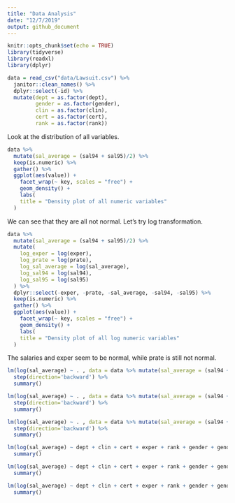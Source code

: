 ```yaml
---
title: "Data Analysis"
date: "12/7/2019"
output: github_document
---
```


```r
knitr::opts_chunk$set(echo = TRUE)
library(tidyverse)
library(readxl)
library(dplyr)
```

```r
data = read_csv("data/Lawsuit.csv") %>% 
  janitor::clean_names() %>% 
  dplyr::select(-id) %>% 
  mutate(dept = as.factor(dept),
         gender = as.factor(gender),
         clin = as.factor(clin),
         cert = as.factor(cert),
         rank = as.factor(rank))
```

Look at the distribution of all variables.

```r
data %>%
  mutate(sal_average = (sal94 + sal95)/2) %>% 
  keep(is.numeric) %>%
  gather() %>% 
  ggplot(aes(value)) +
    facet_wrap(~ key, scales = "free") +
    geom_density() +
    labs(
    title = "Density plot of all numeric variables"
  )
```

We can see that they are all not normal. Let's try log transformation.

```r
data %>%
  mutate(sal_average = (sal94 + sal95)/2) %>%
  mutate(
    log_exper = log(exper),
    log_prate = log(prate),
    log_sal_average = log(sal_average),
    log_sal94 = log(sal94),
    log_sal95 = log(sal95)
  ) %>% 
  dplyr::select(-exper, -prate, -sal_average, -sal94, -sal95) %>% 
  keep(is.numeric) %>%
  gather() %>% 
  ggplot(aes(value)) +
    facet_wrap(~ key, scales = "free") +
    geom_density() +
    labs(
    title = "Density plot of all log numeric variables"
  )
```

The salaries and exper seem to be normal, while prate is still not normal.

```r
lm(log(sal_average) ~ . , data = data %>% mutate(sal_average = (sal94 + sal95)/2) %>% dplyr::select(-sal94, -sal95)) %>% 
  step(direction='backward') %>% 
  summary()
```

```r
lm(log(sal_average) ~ . , data = data %>% mutate(sal_average = (sal94 + sal95)/2) %>% dplyr::select(-sal94, -sal95) %>% filter(gender == 0) %>% dplyr::select(-gender)) %>% 
  step(direction='backward') %>% 
  summary()
```

```r
lm(log(sal_average) ~ . , data = data %>% mutate(sal_average = (sal94 + sal95)/2) %>% dplyr::select(-sal94, -sal95) %>% filter(gender == 1) %>% dplyr::select(-gender)) %>% 
  step(direction='backward') %>% 
  summary()
```

```r
lm(log(sal_average) ~ dept + clin + cert + exper + rank + gender + gender*dept + gender*clin + gender*cert + gender*exper + gender*rank, data = data %>% mutate(sal_average = (sal94 + sal95)/2) %>% dplyr::select(-sal94, -sal95)) %>% 
  summary()
```

```r
lm(log(sal_average) ~ dept + clin + cert + exper + rank + gender + gender*exper, data = data %>% mutate(sal_average = (sal94 + sal95)/2) %>% dplyr::select(-sal94, -sal95)) %>% 
  summary()
```

```r
lm(log(sal_average) ~ dept + clin + cert + exper + rank + gender + gender*exper, data = data %>% mutate(sal_average = (sal94 + sal95)/2) %>% dplyr::select(-sal94, -sal95)) %>% 
  summary()
```

